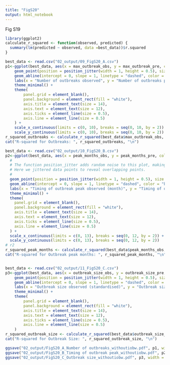 ```yaml
---
title: "FigS20"
output: html_notebook
---
```


Fig S19
```r
library(ggplot2)
calculate_r_squared <- function(observed, predicted) {
  summary(lm(predicted ~ observed, data =best_data))$r.squared
}

best_data <- read.csv("02_output/09_FigS20_A.csv")
p1<-ggplot(best_data, aes(x = max_outbreak_obs, y = max_outbreak_pre, color = country)) +
    geom_point(position = position_jitter(width = 1, height = 0.5), size = 4, alpha = 0.5) +
    geom_abline(intercept = 0, slope = 1, linetype = "dashed", color = "blue") +
    labs(x = "Number of outbreaks observed", y = "Number of outbreaks predicted") +
    theme_minimal() +
    theme(
        panel.grid = element_blank(), 
        panel.background = element_rect(fill = "white"),  
        axis.title = element_text(size = 14),  
        axis.text = element_text(size = 12),   
        axis.ticks = element_line(size = 0.5),  
        axis.line = element_line(size = 0.5)    
    ) +
    scale_x_continuous(limits = c(0, 10), breaks = seq(0, 10, by = 2)) +  
    scale_y_continuous(limits = c(0, 10), breaks = seq(0, 10, by = 2))
r_squared_outbreaks <- calculate_r_squared(best_data$max_outbreak_obs, best_data$max_outbreak_pre)
cat("R-squared for Outbreaks: ", r_squared_outbreaks, "\n")

best_data <- read.csv("02_output/10_FigS20_B.csv")
p2<-ggplot(best_data, aes(x = peak_months_obs, y = peak_months_pre, color = country)) +
  #
  # The function position_jitter adds random noise to this plot, making it easier to read.
  # Here we jittered data points to reveal overlapping points. 
  #
  geom_point(position = position_jitter(width = 1, height = 0.5), size = 4, alpha = 0.5) + 
  geom_abline(intercept = 0, slope = 1, linetype = "dashed", color = "blue") +
  labs(x = "Timing of outbreak peak observed (month)", y = "Timing of outbreak peak predicted (month)") +
  theme_minimal() +
  theme(
    panel.grid = element_blank(),  
    panel.background = element_rect(fill = "white"),  
    axis.title = element_text(size = 14),  
    axis.text = element_text(size = 12),   
    axis.ticks = element_line(size = 0.5),  
    axis.line = element_line(size = 0.5)    
  ) +
  scale_x_continuous(limits = c(0, 13), breaks = seq(0, 12, by = 2)) +  
  scale_y_continuous(limits = c(0, 13), breaks = seq(0, 12, by = 2))
# r2
r_squared_peak_months <- calculate_r_squared(best_data$peak_months_obs, best_data$peak_months_pre)
cat("R-squared for Outbreak peak months: ", r_squared_peak_months, "\n")


best_data <- read.csv("02_output/11_FigS20_C.csv")
p3<-ggplot(best_data, aes(x = outbreak_size_obs, y = outbreak_size_pre, color = country)) +
    geom_point(position = position_jitter(width = 1, height = 0.5), size = 4, alpha = 0.5) + 
    geom_abline(intercept = 0, slope = 1, linetype = "dashed", color = "blue") +
    labs(x = "Outbreak size observed (standardised)", y = "Outbreak size predicted (standardised)") +
    theme_minimal() +
    theme(
        panel.grid = element_blank(),  
        panel.background = element_rect(fill = "white"),  
        axis.title = element_text(size = 14),  
        axis.text = element_text(size = 12),   
        axis.ticks = element_line(size = 0.5), 
        axis.line = element_line(size = 0.5)    
    ) 
r_squared_outbreak_size <- calculate_r_squared(best_data$outbreak_size_obs, best_data$outbreak_size_pre)
cat("R-squared for Outbreak Size: ", r_squared_outbreak_size, "\n")

ggsave("02_output/FigS20_A_Number of outbreaks_withoutiobw.pdf", p1, width = 8, height = 6)
ggsave("02_output/FigS20_B_Timing of outbreak peak_withoutiobw.pdf", p2, width = 8, height = 6)
ggsave("02_output/FigS20_C_Outbreak size_withoutiobw.pdf", p3, width = 8, height = 6)

```

